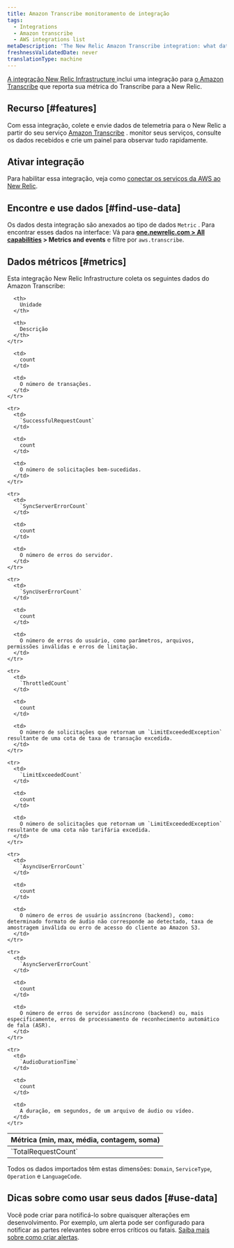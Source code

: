 ```yaml
---
title: Amazon Transcribe monitoramento de integração
tags:
  - Integrations
  - Amazon transcribe
  - AWS integrations list
metaDescription: 'The New Relic Amazon Transcribe integration: what data it reports, and how to enable it.'
freshnessValidatedDate: never
translationType: machine
---
```


[A integração New Relic Infrastructure ](/docs/infrastructure/integrations-getting-started/getting-started/introduction-infrastructure-integrations)inclui uma integração para [o Amazon Transcribe](https://aws.amazon.com/transcribe) que reporta sua métrica do Transcribe para a New Relic.

## Recurso [#features]

Com essa integração, colete e envie dados de telemetria para o New Relic a partir do seu serviço [Amazon Transcribe](https://aws.amazon.com/transcribe/) . monitor seus serviços, consulte os dados recebidos e crie um painel para observar tudo rapidamente.

## Ativar integração

Para habilitar essa integração, veja como [conectar os serviços da AWS ao New Relic](/docs/infrastructure/amazon-integrations/connect/aws-metric-stream/#set-up-metric-stream).

## Encontre e use dados [#find-use-data]

Os dados desta integração são anexados ao tipo de dados `Metric` . Para encontrar esses dados na interface: Vá para <DNT>**[one.newrelic.com > All capabilities](https://one.newrelic.com/all-capabilities) > Metrics and events**</DNT> e filtre por `aws.transcribe`.

## Dados métricos [#metrics]

Esta integração New Relic Infrastructure coleta os seguintes dados do Amazon Transcribe:

<table>
  <thead>
    <tr>
      <th style={{ width: "200px" }}>
        Métrica (min, max, média, contagem, soma)
      </th>

      <th>
        Unidade
      </th>

      <th>
        Descrição
      </th>
    </tr>
  </thead>

  <tbody>
    <tr>
      <td>
        `TotalRequestCount`
      </td>

      <td>
        count
      </td>

      <td>
        O número de transações.
      </td>
    </tr>

    <tr>
      <td>
        `SuccessfulRequestCount`
      </td>

      <td>
        count
      </td>

      <td>
        O número de solicitações bem-sucedidas.
      </td>
    </tr>

    <tr>
      <td>
        `SyncServerErrorCount`
      </td>

      <td>
        count
      </td>

      <td>
        O número de erros do servidor.
      </td>
    </tr>

    <tr>
      <td>
        `SyncUserErrorCount`
      </td>

      <td>
        count
      </td>

      <td>
        O número de erros do usuário, como parâmetros, arquivos, permissões inválidas e erros de limitação.
      </td>
    </tr>

    <tr>
      <td>
        `ThrottledCount`
      </td>

      <td>
        count
      </td>

      <td>
        O número de solicitações que retornam um `LimitExceededException` resultante de uma cota de taxa de transação excedida.
      </td>
    </tr>

    <tr>
      <td>
        `LimitExceededCount`
      </td>

      <td>
        count
      </td>

      <td>
        O número de solicitações que retornam um `LimitExceededException` resultante de uma cota não tarifária excedida.
      </td>
    </tr>

    <tr>
      <td>
        `AsyncUserErrorCount`
      </td>

      <td>
        count
      </td>

      <td>
        O número de erros de usuário assíncrono (backend), como: determinado formato de áudio não corresponde ao detectado, taxa de amostragem inválida ou erro de acesso do cliente ao Amazon S3.
      </td>
    </tr>

    <tr>
      <td>
        `AsyncServerErrorCount`
      </td>

      <td>
        count
      </td>

      <td>
        O número de erros de servidor assíncrono (backend) ou, mais especificamente, erros de processamento de reconhecimento automático de fala (ASR).
      </td>
    </tr>

    <tr>
      <td>
        `AudioDurationTime`
      </td>

      <td>
        count
      </td>

      <td>
        A duração, em segundos, de um arquivo de áudio ou vídeo.
      </td>
    </tr>
  </tbody>
</table>

Todos os dados importados têm estas dimensões: `Domain`, `ServiceType`, `Operation` e `LanguageCode`.

## Dicas sobre como usar seus dados [#use-data]

Você pode criar <InlinePopover type="alerts"/>para notificá-lo sobre quaisquer alterações em desenvolvimento. Por exemplo, um alerta pode ser configurado para notificar as partes relevantes sobre erros críticos ou fatais. [Saiba mais sobre como criar alertas](/docs/alerts-applied-intelligence/new-relic-alerts/learn-alerts/introduction-alerts).
